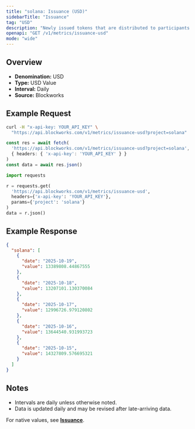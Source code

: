 ```yaml
---
title: "solana: Issuance (USD)"
sidebarTitle: "Issuance"
tag: "USD"
description: "Newly issued tokens that are distributed to participants (such as validators, miners, or stakers) as compensation for participating in consensus."
openapi: "GET /v1/metrics/issuance-usd"
mode: "wide"
---
```


## Overview

- **Denomination:** USD
- **Type:** USD Value
- **Interval:** Daily
- **Source:** Blockworks

## Example Request

<CodeGroup>

```bash cURL
curl -H "x-api-key: YOUR_API_KEY" \
  "https://api.blockworks.com/v1/metrics/issuance-usd?project=solana"
```

```typescript TypeScript
const res = await fetch(
  'https://api.blockworks.com/v1/metrics/issuance-usd?project=solana',
  { headers: { 'x-api-key': 'YOUR_API_KEY' } }
)
const data = await res.json()
```

```python Python
import requests

r = requests.get(
  'https://api.blockworks.com/v1/metrics/issuance-usd',
  headers={'x-api-key': 'YOUR_API_KEY'},
  params={'project': 'solana'}
)
data = r.json()
```

</CodeGroup>

## Example Response

```json
{
  "solana": [
    {
      "date": "2025-10-19",
      "value": 13389808.44867555
    },
    {
      "date": "2025-10-18",
      "value": 13207101.130370084
    },
    {
      "date": "2025-10-17",
      "value": 12996726.979120802
    },
    {
      "date": "2025-10-16",
      "value": 13644540.931993723
    },
    {
      "date": "2025-10-15",
      "value": 14327809.576695321
    }
  ]
}
```

## Notes
- Intervals are daily unless otherwise noted.
- Data is updated daily and may be revised after late-arriving data.

<Note>For native values, see **[Issuance](./issuance)**.</Note>